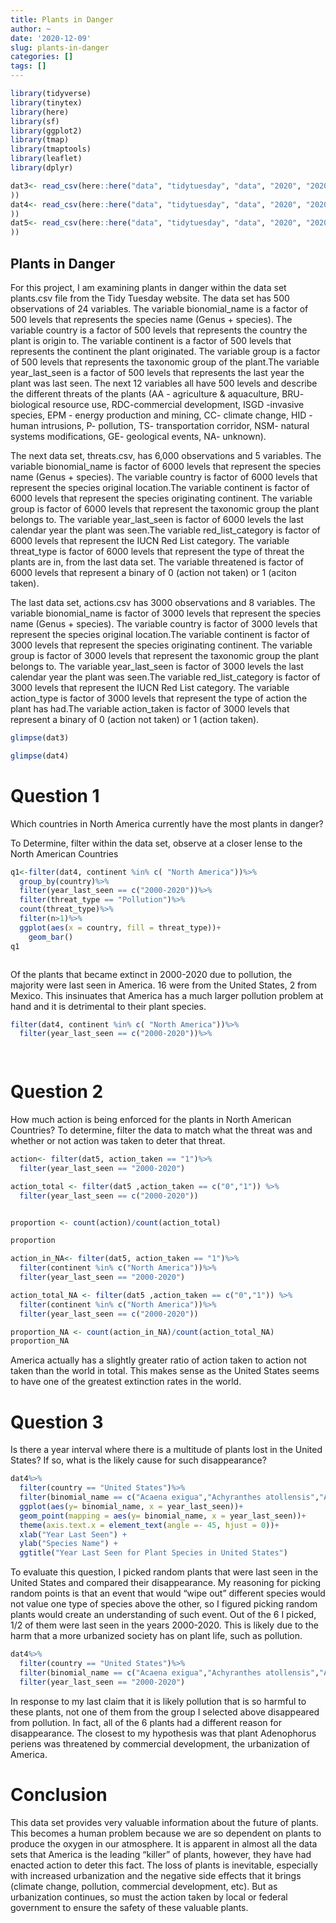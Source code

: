 ```yaml
---
title: Plants in Danger
author: ~
date: '2020-12-09'
slug: plants-in-danger
categories: []
tags: []
---
```


```r
library(tidyverse)
library(tinytex)
library(here)
library(sf)
library(ggplot2)
library(tmap)
library(tmaptools)
library(leaflet)
library(dplyr)
```

```r
dat3<- read_csv(here::here("data", "tidytuesday", "data", "2020", "2020-08-18", "plants.csv"
))
dat4<- read_csv(here::here("data", "tidytuesday", "data", "2020", "2020-08-18", "threats.csv"
))
dat5<- read_csv(here::here("data", "tidytuesday", "data", "2020", "2020-08-18", "actions.csv"
))


```

## Plants in Danger
For this project, I am examining plants in danger within the data set plants.csv file from the Tidy Tuesday website. The data set has 500 observations of 24 variables. The variable bionomial_name is a factor of 500 levels that represents the species name (Genus + species). The variable country is a factor of 500 levels that represents the country the plant is origin to. The variable continent is a factor of 500 levels that represents the continent the plant originated. The variable group is a factor of 500 levels that represents the taxonomic group of the plant.The variable year_last_seen is a factor of 500 levels that represents the last year the plant was last seen. The next 12 variables all have 500 levels and describe the different threats of the plants (AA - agriculture & aquaculture, BRU- biological resource use, RDC-commercial development, ISGD -invasive species, EPM - energy production and mining, CC- climate change, HID -human intrusions, P- pollution, TS- transportation corridor, NSM- natural systems modifications, GE- geological events, NA- unknown).

The next data set, threats.csv, has 6,000 observations and 5 variables. The variable bionomial_name is factor of 6000 levels that represent the species name (Genus + species). The variable country is factor of 6000 levels that represent the species original location.The variable continent is factor of 6000 levels that represent the species originating continent. The variable group is factor of 6000 levels that represent the taxonomic group the plant belongs to. The variable year_last_seen is factor of 6000 levels the last calendar year the plant was seen.The variable red_list_category is factor of 6000 levels that represent the IUCN Red List category. The variable threat_type is factor of 6000 levels that represent the type of threat the plants are in, from the last data set. The variable threatened is factor of 6000 levels that represent a binary of 0 (action not taken) or 1 (aciton taken).

The last data set, actions.csv has 3000 observations and 8 variables.
The variable bionomial_name is factor of 3000 levels that represent the species name (Genus + species). The variable country is factor of 3000 levels that represent the species original location.The variable continent is factor of 3000 levels that represent the species originating continent. The variable group is factor of 3000 levels that represent the taxonomic group the plant belongs to. The variable year_last_seen is factor of 3000 levels the last calendar year the plant was seen.The variable red_list_category is factor of 3000 levels that represent the IUCN Red List category. The variable action_type is factor of 3000 levels that represent the type of action the plant has had.The variable action_taken is factor of 3000 levels that represent a binary of 0 (action not taken) or 1 (action taken).

```r
glimpse(dat3)
```

```r
glimpse(dat4)
```

# Question 1
 Which countries in North America currently have the most plants in danger?
 
To Determine, filter within the data set, observe at a closer lense to the North American Countries
```r
q1<-filter(dat4, continent %in% c( "North America"))%>%
  group_by(country)%>%
  filter(year_last_seen == c("2000-2020"))%>%
  filter(threat_type == "Pollution")%>%
  count(threat_type)%>%
  filter(n>1)%>%
  ggplot(aes(x = country, fill = threat_type))+
    geom_bar()
q1



```
Of the plants that became extinct in 2000-2020 due to pollution, the majority were last seen in America. 16 were from the United States, 2 from Mexico. This insinuates that America has a much larger pollution problem at hand and it is detrimental to their plant species. 

```r
filter(dat4, continent %in% c( "North America"))%>%
  filter(year_last_seen == c("2000-2020"))%>%

  
```

# Question 2 
How much action is being enforced for the plants in North American Countries?
To determine, filter the data to match what the threat was and whether or not action was taken to deter that threat. 
```r
action<- filter(dat5, action_taken == "1")%>%
  filter(year_last_seen == "2000-2020")

action_total <- filter(dat5 ,action_taken == c("0","1")) %>%
  filter(year_last_seen == c("2000-2020"))


proportion <- count(action)/count(action_total)

proportion

action_in_NA<- filter(dat5, action_taken == "1")%>%
  filter(continent %in% c("North America"))%>%
  filter(year_last_seen == "2000-2020")

action_total_NA <- filter(dat5 ,action_taken == c("0","1")) %>%
  filter(continent %in% c("North America"))%>%
  filter(year_last_seen == c("2000-2020"))

proportion_NA <- count(action_in_NA)/count(action_total_NA)
proportion_NA

```
America actually has a slightly greater ratio of action taken to action not taken than the world in total. This makes sense as the United States seems to have one of the greatest extinction rates in the world.



# Question 3
Is there a year interval where there is a multitude of plants lost in the United States? If so, what is the likely cause for such disappearance?
```r
dat4%>%
  filter(country == "United States")%>%
  filter(binomial_name == c("Acaena exigua","Achyranthes atollensis","Adenophorus periens","Brighamia insignis","Clermontia multiflora",  "Stenogyne kanehoana"))%>%
  ggplot(aes(y= binomial_name, x = year_last_seen))+
  geom_point(mapping = aes(y= binomial_name, x = year_last_seen))+
  theme(axis.text.x = element_text(angle =- 45, hjust = 0))+
  xlab("Year Last Seen") +
  ylab("Species Name") +
  ggtitle("Year Last Seen for Plant Species in United States")


```
To evaluate this question, I picked random plants that were last seen in the United States and compared their disappearance. My reasoning for picking random points is that an event that would "wipe out" different species would not value one type of species above the other, so I figured picking random plants would create an understanding of such event. Out of the 6 I picked, 1/2 of them were last seen in the years 2000-2020. This is likely due to the harm that a more urbanized society has on plant life, such as pollution.
```r
dat4%>%
  filter(country == "United States")%>%
  filter(binomial_name == c("Acaena exigua","Achyranthes atollensis","Adenophorus periens","Brighamia insignis","Clermontia multiflora",  "Stenogyne kanehoana"))%>%
  filter(year_last_seen == "2000-2020")


```
In response to my last claim that it is likely pollution that is so harmful to these plants, not one of them from the group I selected above disappeared from pollution. In fact, all of the 6 plants had a different reason for disappearance. The closest to my hypothesis was that plant Adenophorus periens was threatened by commercial development, the urbanization of America.


# Conclusion
This data set provides very valuable information about the future of plants. This becomes a human problem because we are so dependent on plants to produce the oxygen in our atmosphere. It is apparent in almost all the data sets that America is the leading "killer" of plants, however, they have had enacted action to deter this fact. The loss of plants is inevitable, especially with increased urbanization and the negative side effects that it brings (climate change, pollution, commercial development, etc). But as urbanization continues, so must the action taken by local or federal government to ensure the safety of these valuable plants. 
